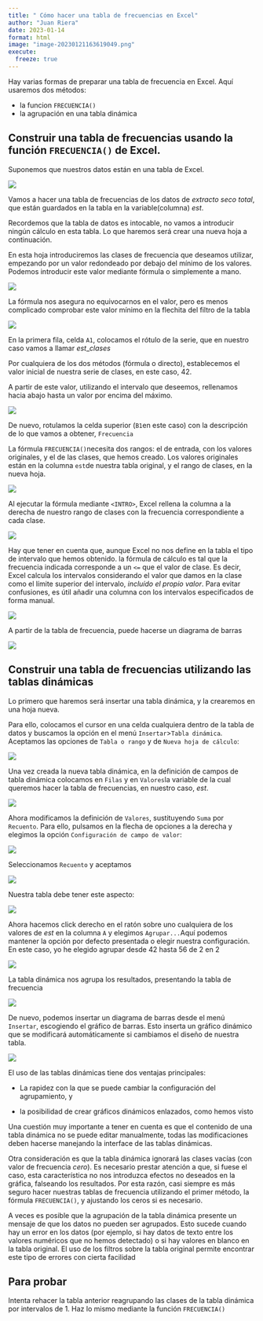 ```yaml
---
title: " Cómo hacer una tabla de frecuencias en Excel"
author: "Juan Riera"
date: 2023-01-14
format: html
image: "image-20230121163619049.png"
execute: 
  freeze: true
---
```


Hay varias formas de preparar una tabla de frecuencia en Excel. Aquí usaremos dos métodos:

-   la funcion `FRECUENCIA()`
-   la agrupación en una tabla dinámica

## Construir una tabla de frecuencias usando la función `FRECUENCIA()` de Excel.

Suponemos que nuestros datos están en una tabla de Excel.

![](2023-01-20-1.png)

Vamos a hacer una tabla de frecuencias de los datos de $extracto\ seco\ total$, que están guardados en la tabla en la variable(columna) $est$.

Recordemos que la tabla de datos es intocable, no vamos a introducir ningún cálculo en esta tabla. Lo que haremos será crear una nueva hoja a continuación.

En esta hoja introduciremos las clases de frecuencia que deseamos utilizar, empezando por un valor redondeado por debajo del mínimo de los valores. Podemos introducir este valor mediante fórmula o simplemente a mano.

![](2023-01-21-3.png)

La fórmula nos asegura no equivocarnos en el valor, pero es menos complicado comprobar este valor mínimo en la flechita del filtro de la tabla

![](image-20230121160129196.png)

En la primera fila, celda `A1`, colocamos el rótulo de la serie, que en nuestro caso vamos a llamar $est\_clases$

Por cualquiera de los dos métodos (fórmula o directo), establecemos el valor inicial de nuestra serie de clases, en este caso, 42.

A partir de este valor, utilizando el intervalo que deseemos, rellenamos hacia abajo hasta un valor por encima del máximo.

![](image-20230121162235599.png)

De nuevo, rotulamos la celda superior (`B1`en este caso) con la descripción de lo que vamos a obtener, `Frecuencia`

La fórmula `FRECUENCIA()`necesita dos rangos: el de entrada, con los valores originales, y el de las clases, que hemos creado. Los valores originales están en la columna `est`de nuestra tabla original, y el rango de clases, en la nueva hoja.

![](image-20230121162407460.png)

Al ejecutar la fórmula mediante `<INTRO>`, Excel rellena la columna a la derecha de nuestro rango de clases con la frecuencia correspondiente a cada clase.

![](image-20230121162516745.png)

Hay que tener en cuenta que, aunque Excel no nos define en la tabla el tipo de intervalo que hemos obtenido. la fórmula de cálculo es tal que la frecuencia indicada corresponde a un `<=` que el valor de clase. Es decir, Excel calcula los intervalos considerando el valor que damos en la clase como el límite superior del intervalo, *incluído el propio valor*. Para evitar confusiones, es útil añadir una columna con los intervalos especificados de forma manual.

![](image-20230121162809700.png)

A partir de la tabla de frecuencia, puede hacerse un diagrama de barras

![](image-20230121163619049.png)

## Construir una tabla de frecuencias utilizando las tablas dinámicas

Lo primero que haremos será insertar una tabla dinámica, y la crearemos en una hoja nueva.

Para ello, colocamos el cursor en una celda cualquiera dentro de la tabla de datos y buscamos la opción en el menú `Insertar`\>`Tabla dinámica`. Aceptamos las opciones de `Tabla o rango` y de `Nueva hoja de cálculo`:

![](image-20230121164040941.png)

Una vez creada la nueva tabla dinámica, en la definición de campos de tabla dinámica colocamos en `Filas` y en `Valores`la variable de la cual queremos hacer la tabla de frecuencias, en nuestro caso, $est$.

![](image-20230121164323987.png)

Ahora modificamos la definición de `Valores`, sustituyendo `Suma` por `Recuento`. Para ello, pulsamos en la flecha de opciones a la derecha y elegimos la opción `Configuración de campo de valor`:

![](image-20230121164605973.png)

Seleccionamos `Recuento` y aceptamos

![](image-20230121164746899.png)

Nuestra tabla debe tener este aspecto:

![](image-20230121164839640.png)

Ahora hacemos click derecho en el ratón sobre uno cualquiera de los valores de $est$ en la columna `A` y elegimos `Agrupar...`Aquí podemos mantener la opción por defecto presentada o elegir nuestra configuración. En este caso, yo he elegido agrupar desde 42 hasta 56 de 2 en 2

![](image-20230121165125271.png)

La tabla dinámica nos agrupa los resultados, presentando la tabla de frecuencia

![](image-20230121165313394.png)

De nuevo, podemos insertar un diagrama de barras desde el menú `Insertar`, escogiendo el gráfico de barras. Esto inserta un gráfico dinámico que se modificará automáticamente si cambiamos el diseño de nuestra tabla.

![](image-20230121165459880.png)

El uso de las tablas dinámicas tiene dos ventajas principales:

-   La rapidez con la que se puede cambiar la configuración del agrupamiento, y

-   la posibilidad de crear gráficos dinámicos enlazados, como hemos visto

Una cuestión muy importante a tener en cuenta es que el contenido de una tabla dinámica no se puede editar manualmente, todas las modificaciones deben hacerse manejando la interface de las tablas dinámicas.

Otra consideración es que la tabla dinámica ignorará las clases vacías (con valor de frecuencia $cero$). Es necesario prestar atención a que, si fuese el caso, esta característica no nos introduzca efectos no deseados en la gráfica, falseando los resultados. Por esta razón, casi siempre es más seguro hacer nuestras tablas de frecuencia utilizando el primer método, la fórmula `FRECUENCIA()`, y ajustando los ceros si es necesario.

A veces es posible que la agrupación de la tabla dinámica presente un mensaje de que los datos no pueden ser agrupados. Esto sucede cuando hay un error en los datos (por ejemplo, si hay datos de texto entre los valores numéricos que no hemos detectado) o si hay valores en blanco en la tabla original. El uso de los filtros sobre la tabla original permite encontrar este tipo de errores con cierta facilidad

## Para probar

Intenta rehacer la tabla anterior reagrupando las clases de la tabla dinámica por intervalos de $1$. Haz lo mismo mediante la función `FRECUENCIA()`

